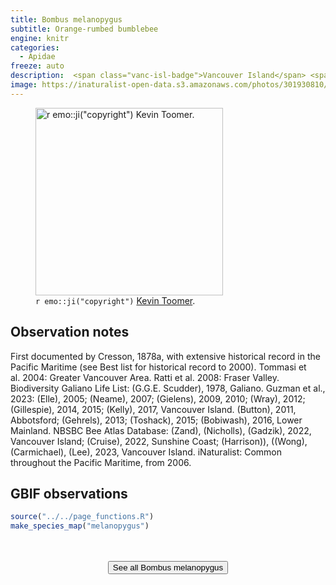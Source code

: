 ```yaml
---
title: Bombus melanopygus
subtitle: Orange-rumbed bumblebee
engine: knitr
categories:
  - Apidae
freeze: auto
description:  <span class="vanc-isl-badge">Vancouver Island</span> <span class="lower-mainland-badge">Lower Mainland</span> <span class="coast-badge">Coast</span> <span class="gali-badge">Galiano</span>
image: https://inaturalist-open-data.s3.amazonaws.com/photos/301930810/large.jpeg
---
```

![`r emo::ji("copyright")` [Kevin Toomer ](https://inaturalist.ca/photos/301930810/).](https://inaturalist-open-data.s3.amazonaws.com/photos/301930810/large.jpeg){height=300}

## Observation notes  
First documented by Cresson, 1878a, with extensive historical record in the Pacific Maritime (see Best list for historical record to 2000). Tommasi et al. 2004: <span class="hl-place-name"><span class="hl-place-name">Greater <span class="hl-place-name">Vancouver</span></span> Area</span>. Ratti et al. 2008: <span class="hl-place-name">Fraser Valley</span>. Biodiversity Galiano Life List: (G.G.E. Scudder), 1978, Galiano. Guzman et al., 2023: (Elle), 2005; (Neame), 2007; (Gielens), 2009, 2010; (Wray), 2012; (Gillespie), 2014, 2015; (Kelly), 2017, <span class="hl-place-name"><span class="hl-place-name"><span class="hl-place-name">Vancouver</span> Is</span>land</span>. (Button), 2011, <span class="hl-place-name">Abbotsford</span>; (Gehrels), 2013; (Toshack), 2015; (Bobiwash), 2016, <span class="hl-place-name">Lower Mainland</span>. NBSBC Bee Atlas Database: (Zand), (Nicholls), (Gadzik), 2022, <span class="hl-place-name"><span class="hl-place-name"><span class="hl-place-name">Vancouver</span> Is</span>land</span>; (Cruise), 2022, <span class="hl-place-name">Sunshine Coast</span>; (<span class="hl-place-name">Harrison</span>)), ((Wong), (Carmichael), (Lee), 2023, <span class="hl-place-name"><span class="hl-place-name"><span class="hl-place-name">Vancouver</span> Is</span>land</span>. iNaturalist: Common throughout the Pacific Maritime, from 2006.

## GBIF observations  


```r
source("../../page_functions.R")
make_species_map("melanopygus")
```
<br><br>
<center>


<a href="https://inaturalist.ca/observations?place_id=7085&quality_grade=research&subview=map&taxon_id=130222"><button type="button" class="btn btn-secondary">See all Bombus melanopygus <i class="fa-solid fa-arrow-up-right-from-square"></i> </button></a>
</center>
